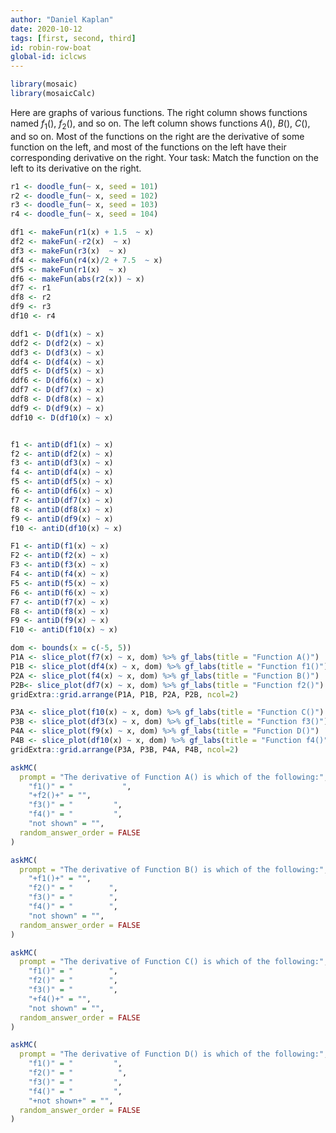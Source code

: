 ```yaml
---
author: "Daniel Kaplan"
date: 2020-10-12 
tags: [first, second, third]
id: robin-row-boat
global-id: iclcws
---
```


```r

library(mosaic)
library(mosaicCalc)
```

Here are graphs of various functions. The right column shows functions named $f_1()$, $f_2()$, and so on. The left column shows functions $A()$, $B()$, $C()$, and so on. Most of the functions on the right are the derivative of some function on the left, and most of the functions on the left have their corresponding derivative on the right. Your task: Match the function on the left to its derivative on the right.


```r
r1 <- doodle_fun(~ x, seed = 101)
r2 <- doodle_fun(~ x, seed = 102)
r3 <- doodle_fun(~ x, seed = 103)
r4 <- doodle_fun(~ x, seed = 104)

df1 <- makeFun(r1(x) + 1.5  ~ x)
df2 <- makeFun(-r2(x)  ~ x)
df3 <- makeFun(r3(x)  ~ x)
df4 <- makeFun(r4(x)/2 + 7.5  ~ x)
df5 <- makeFun(r1(x)  ~ x)
df6 <- makeFun(abs(r2(x)) ~ x)
df7 <- r1
df8 <- r2
df9 <- r3
df10 <- r4

ddf1 <- D(df1(x) ~ x)
ddf2 <- D(df2(x) ~ x)
ddf3 <- D(df3(x) ~ x)
ddf4 <- D(df4(x) ~ x)
ddf5 <- D(df5(x) ~ x)
ddf6 <- D(df6(x) ~ x)
ddf7 <- D(df7(x) ~ x)
ddf8 <- D(df8(x) ~ x)
ddf9 <- D(df9(x) ~ x)
ddf10 <- D(df10(x) ~ x)


f1 <- antiD(df1(x) ~ x)
f2 <- antiD(df2(x) ~ x)
f3 <- antiD(df3(x) ~ x)
f4 <- antiD(df4(x) ~ x)
f5 <- antiD(df5(x) ~ x)
f6 <- antiD(df6(x) ~ x)
f7 <- antiD(df7(x) ~ x)
f8 <- antiD(df8(x) ~ x)
f9 <- antiD(df9(x) ~ x)
f10 <- antiD(df10(x) ~ x)

F1 <- antiD(f1(x) ~ x)
F2 <- antiD(f2(x) ~ x)
F3 <- antiD(f3(x) ~ x)
F4 <- antiD(f4(x) ~ x)
F5 <- antiD(f5(x) ~ x)
F6 <- antiD(f6(x) ~ x)
F7 <- antiD(f7(x) ~ x)
F8 <- antiD(f8(x) ~ x)
F9 <- antiD(f9(x) ~ x)
F10 <- antiD(f10(x) ~ x)
```


```r
dom <- bounds(x = c(-5, 5))
P1A <- slice_plot(f7(x) ~ x, dom) %>% gf_labs(title = "Function A()")
P1B <- slice_plot(df4(x) ~ x, dom) %>% gf_labs(title = "Function f1()")
P2A <- slice_plot(f4(x) ~ x, dom) %>% gf_labs(title = "Function B()")
P2B<- slice_plot(df7(x) ~ x, dom) %>% gf_labs(title = "Function f2()")
gridExtra::grid.arrange(P1A, P1B, P2A, P2B, ncol=2)
```
```r
P3A <- slice_plot(f10(x) ~ x, dom) %>% gf_labs(title = "Function C()")
P3B <- slice_plot(df3(x) ~ x, dom) %>% gf_labs(title = "Function f3()")
P4A <- slice_plot(f9(x) ~ x, dom) %>% gf_labs(title = "Function D()")
P4B <- slice_plot(df10(x) ~ x, dom) %>% gf_labs(title = "Function f4()")
gridExtra::grid.arrange(P3A, P3B, P4A, P4B, ncol=2)
```

```r
askMC(
  prompt = "The derivative of Function A() is which of the following:",
    "f1()" = "           ",
    "+f2()+" = "",
    "f3()" = "         ",
    "f4()" = "         ",
    "not shown" = "",
  random_answer_order = FALSE
)
```


```r
askMC(
  prompt = "The derivative of Function B() is which of the following:",
    "+f1()+" = "",
    "f2()" = "        ",
    "f3()" = "        ",
    "f4()" = "        ",
    "not shown" = "",
  random_answer_order = FALSE
)
```

```r
askMC(
  prompt = "The derivative of Function C() is which of the following:",
    "f1()" = "        ",
    "f2()" = "        ",
    "f3()" = "        ",
    "+f4()+" = "",
    "not shown" = "",
  random_answer_order = FALSE
)
```

```r
askMC(
  prompt = "The derivative of Function D() is which of the following:",
    "f1()" = "         ",
    "f2()" = "          ",
    "f3()" = "         ",
    "f4()" = "         ",
    "+not shown+" = "",
  random_answer_order = FALSE
)
```




